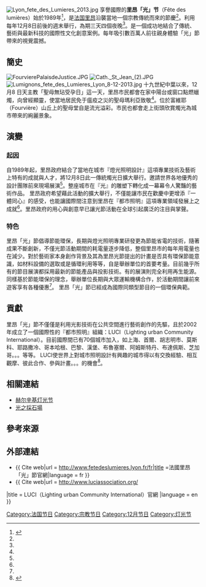 [[File:Lyon_fete_des_Lumieres_2013.jpg|thumb]]
享譽國際的'''里昂「光」节'''（Fête des lumières）始於1989年<ref name=":0">{{Cite web|title=法國里昂「光」節官網|url=http://www.fetedeslumieres.lyon.fr/fr|accessdate=|author=|date=|format=|publisher=|language=}}</ref>，是[[法国|法国]][[里昂|里昂]]沿襲當地一個宗教傳統而來的節慶<ref name=":0" />。利用每年12月8日前後的週末舉行，為期三天四個夜晚<ref name=":0" />。是一個成功地結合了傳統、藝術與最新科技的國際性文化創意案例。每年吸引數百萬人前往親身體驗「光」節帶來的視覺震撼。

== 簡史 ==
[[File:FourvierePalaisdeJustice.JPG|thumb]]
[[File:Cath._St_Jean_(2).JPG|thumb]]
[[File:Lumignons_fete_des_Lumieres_Lyon_8-12-2013.jpg|thumb]]
十九世紀中葉以來，12月8 日天主教「聖母無玷受孕日」這一天，里昂市民都會在家中陽台或窗口點燃蠟燭，向曾經顯靈，使當地居民免于瘟疫之災的聖母瑪利亞致敬<ref name=":0" />。位於富維耶（Fourvière）山丘上的聖母堂自是流光溢彩。市民也都會走上街頭欣賞燭光為城市帶來的絢麗景象。
== 演變 ==
=== 起因 ===
自1989年起，里昂政府結合了當地在城市『燈光照明設計』這項專業技術及藝術上特有的成就與人才，將12月8日此一傳統燭光日擴大舉行。邀請世界各地優秀的設計團隊前來現場展演<ref name=":0" />。整座城市在『光』的雕塑下轉化成一幕幕令人驚豔的藝術作品。
里昂政府希望藉此活動的擴大舉行，不僅能讓市民在歡慶中更增添『一體同心』的感受，也能讓國際間注意到里昂在『都市照明』這項專業領域發展上之成就<ref name=":0" />。里昂政府的用心與創意早已讓光節活動在全球引起廣泛的注目與掌聲。

=== 特色 ===
里昂「光」節倡導節能環保，長期與燈光照明專業研發更為節能省電的技術，隨著成果不斷創新，不僅光節活動期間的耗電量逐步降低，整個里昂市的每年用電量也在減少。對於藝術家本身創作背景及其為里昂光節提出的計畫是否具有環保節能意識，如材料設備的選取或是循環利用等等，自是舉辦單位的首要考量。目前幾乎所有的節目展演都採用最新的節能產品與投影技術。有的展演則完全利用再生能源。
同樣基於節能環保的理念，舉辦單位長期與大眾運輸機構合作，於活動期間讓前來遊客享有各種優惠<ref name=":0" />。
里昂「光」節已經成為國際同類型節目的一個環保典範。

== 貢獻 ==
里昂「光」節不僅僅是利用光影技術在公共空間進行藝術創作的先驅，且於2002年成立了一個國際性的『都市照明』組織：LUCI（Lighting urban Community International）。目前國際間已有70個城市加入，如上海、首爾、胡志明市、莫斯科、耶路撒冷、哥本哈根、巴黎、漢堡、布魯塞爾、阿姆斯特丹、布達佩斯、芝加哥。。。等等。
LUCI使世界上對城市照明設計有興趣的城市得以有交換經驗、相互觀摩、彼此合作、參與計畫。。。的機會<ref>{{Cite web|title=LUCI（Lighting urban Community International）官網|url=http://www.luciassociation.org/|accessdate=|author=|date=|format=|publisher=|language=}}</ref>。

== 相關連結 ==
* [[赫尔辛基灯光节|赫尔辛基灯光节]]
* [[光之採石場|光之採石場]]

==參考來源== 
{{Reflist}}

== 外部連結 ==
{{Commonscat|Fête des lumières}}
*{{ Cite web|url = http://www.fetedeslumieres.lyon.fr/fr|title =法國里昂「光」節官網|language = fr }}
*{{ Cite web|url = http://www.luciassociation.org/
|title = LUCI（Lighting urban Community International）官網
|language = en }}

[[Category:法国节日|Category:法国节日]]
[[Category:宗教节日|Category:宗教节日]]
[[Category:12月节日|Category:12月节日]]
[[Category:灯光节|Category:灯光节]]
